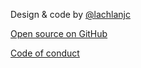 Design & code by [@lachlanjc](https://lachlanjc.me)

[Open source on GitHub](https://github.com/hackclub/globalcovid)

[Code of conduct](/conduct)

